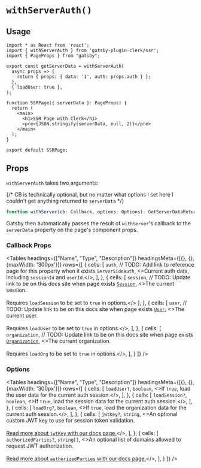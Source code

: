 
# `withServerAuth()`

## Usage

```tsx
import * as React from 'react';
import { withServerAuth } from 'gatsby-plugin-clerk/ssr';
import { PageProps } from "gatsby";

export const getServerData = withServerAuth(
  async props => {
    return { props: { data: '1', auth: props.auth } };
  },
  { loadUser: true },
);

function SSRPage({ serverData }: PageProps) {
  return (
    <main>
      <h1>SSR Page with Clerk</h1>
      <pre>{JSON.stringify(serverData, null, 2)}</pre>
    </main>
  );
}

export default SSRPage;
```

## Props

`withServerAuth` takes two arguments:

{/* CB is technically optional, but no matter what options I set here I couldn't get anything returned to `serverData` */}


```typescript
function withServer(cb: Callback, options: Options): GetServerDataReturn;
```

Gatsby then automatically passes the result of `withServer`'s callback to the `serverData` property on the page's component props.

### Callback Props

<Tables
  headings={["Name", "Type", "Description"]}
  headingsMeta={[{}, {}, {maxWidth: '300px'}]}
  rows={[
    {
      cells: [
        <code>auth</code>,
        // TODO: Add link to reference page for this property when it exists
        <code>ServerSideAuth</code>,
        <>Current auth data, including <code>sessionId</code> and <code>userId</code>.</>,
      ],
    },
    {
      cells: [
        <code>session</code>,
        // TODO: Update link to be on this docs site when page exists
        <a href="https://clerk.com/docs/reference/clerkjs/session#attributes"><code>Session</code></a>,
        <>The current session.<br/><br/>Requires <code>loadSession</code> to be set to <code>true</code> in options.</>
      ],
    },
    {
      cells: [
        <code>user</code>,
        // TODO: Update link to be on this docs site when page exists
        <a href="https://clerk.com/docs/reference/clerkjs/user#attributes"><code>User</code></a>,
        <>The current user.<br/><br/>Requires <code>loadUser</code> to be set to <code>true</code> in options.</>,
      ],
    },
    {
      cells: [
        <code>organization</code>,
        // TODO: Update link to be on this docs site when page exists
        <a href="https://clerk.com/docs/reference/clerkjs/organization#attributes"><code>Organization</code></a>,
        <>The current organization.<br/><br/>Requires <code>loadOrg</code> to be set to <code>true</code> in options.</>,
      ],
    }
  ]}
/>


### Options

<Tables
  headings={["Name", "Type", "Description"]}
  headingsMeta={[{}, {}, {maxWidth: '300px'}]}
  rows={[
    {
      cells: [
        <code>loadUser?</code>,
        <code>boolean</code>,
        <>If <code>true</code>, load the user data for the current auth session.</>,
      ],
    },
    {
      cells: [
        <code>loadSession?</code>,
        <code>boolean</code>,
        <>If <code>true</code>, load the session data for the current auth session.</>,
      ],
    },
    {
      cells: [
        <code>loadOrg?</code>,
        <code>boolean</code>,
        <>If <code>true</code>, load the organization data for the current auth session.</>,
      ],
    },
    {
      cells: [
        <code>jwtKey?</code>,
        <code>string</code>,
        <>An optional custom JWT key to use for session token validation.<br/><br/><a href="https://clerk.com/docs/reference/node/networkless-token-verification#networkless-token-verification-using-the-jwt-verification-key">Read more about <code>jwtKey</code> with our docs page.</a></>,
      ],
    },
    {
      cells: [
        <code>authorizedParties?</code>,
        <code>string[]</code>,
        <>An optional list of domains allowed to request JWT authorization.<br/><br/><a href="https://clerk.com/docs/reference/node/networkless-token-verification#validate-the-authorized-party-of-a-session-token">Read more about <code>authorizedParties</code> with our docs page.</a></>,
      ],
    }
  ]}
/>
